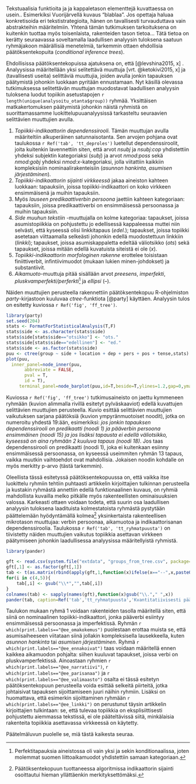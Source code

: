 
Tekstuaalisia funktioita ja  ja kappaletason elementtejä kuvattaessa 
on usein.. Esimerkiksi Vuorijärvellä kuvaus "blablaa".
Jos opettaja haluaa konkretisoida eri tekstistrategioita,
hänen on tavallisesti turvauduttava vain abstrakteihin määritelmiin.
Yhtenä tämän tutkimuksen tarkoituksena on kuitenkin tuottaa myös
toisenlaista, rakenteiden tason tietoa...
Tätä tietoa on kerätty seuraavassa soveltamalla 
laadullisen analyysin tuloksena saatuun ryhmäjakoon
määrällisiä menetelmiä, tarkemmin ottaen ehdollisia päätöksentekopuita
(*conditional inference trees*).

Ehdollisissa päätöksentekopuissa  ajatuksena on, että
[@levshina2015, x] . Analyysissa määritellään yksi selitettävä muuttuja [vrt. @ketokivi2015, x]
ja (tavallisesti useita) selittäviä muuttujia, joiden avulla jonkin tapauksen
päätymistä johonkin luokkaan pyritään ennustamaan. Nyt käsillä olevassa tutkimuksessa
selitettävän muuttujan muodostavat laadullisen analyysin tuloksena
luodut topiikin asetustapojen `r length(unique(analysoitu_otanta$group))`
ryhmää. Yksittäisen matkakertomuksen päätymistä johonkin näistä ryhmistä
on suorittamassamme luokittelupuuanalyysissä tarkasteltu seuraavien selittävien
muuttujien avulla.

1. *Topiikki-indikaattorin dependenssirooli.* Tämän muuttujan avulla määriteltiin
   alkuperäinen satunnaisotanta. Sen arvojen pohjana ovat taulukossa `r Ref('tab', 'tt_deproles')` 
   luetellut dependenssiroolit, joita kuitenkin lavennettiin siten, että arvot *nsubj* ja
   *nsubj:cop* yhdistettiin yhdeksi subjektin kategoriaksi (*subj*) ja arvot *nmod:poss*
   sekä *nmod:gobj* yhdeksi *nmod:x*-kategoriaksi, jolla viitattiin kaikkiin 
   kompleksisiin nominaalirakenteisiin (*asunnon hankinta*, *asumisen järjestäminen*).
2.  *Topiikki-indikaattorin sijainti virkkeessä* jakaa aineiston
    kahteen luokkaan: tapauksiin, joissa topiikki-indikaattori on koko virkkeen
    ensimmäisenä ja muihin tapauksiin.
3. Myös *lauseen predikaattiverbin persoona*  jaettiin kahteen kategoriaan:
   tapauksiin, joissa predikaattiverbi on ensimmäisessä persoonassa ja muihin tapauksiin.
4. *Side muuhun tekstiin* -muuttujalla on kolme kategoriaa: tapaukset, joissa
   asumistopiikkia on pohjustettu jo edellisessä kappaleessa muttei niin selvästi, että 
   kyseessä olisi linkkitapaus (*edel.*); tapaukset, joissa topiikki asetetaan viittaamalla
   selkeästi johonkin edellä muodostettuun linkkiin (*linkki*); tapaukset, joissa asumiskappaletta
   edeltää väliotsikko (*ots*) sekä tapaukset, joissa mitään edellä kuvatuista siteistä ei ole (*x*).
5. *Topiikki-indikaattorin morfologinen rakenne*  erottelee toisistaan finiittiverbit,
   infintiivimuodot (mukaan lukien minen-johdokset) ja substantiivit.
6. *Aikamuoto*-muuttuja pitää sisällään arvot *preesens*, *imperfekti*,
   *pluskvamperfekti/perferkti*[^perft] ja *ellipsi* (--).

[^perft]: Perfektitapauksia aineistossa oli vain yksi ja sekin
konditionaalissa, joten molemmat suomen liittoaikamuodot yhdistettiin samaan
kategoriaan.

Näiden muuttujien perusteella rakennettiin päätöksentekopuu R-ohjelmiston
*party*-kirjastoon kuuluvaa *ctree*-funktiota [@party] käyttäen. 
Analyysin tulos on esitetty kuviossa `r Ref('fig', 'ff_tree')`.

```r

library(party)
set.seed(204)
stats <- FormatForStatisticalAnalysis(T,F)
stats$side <- as.character(stats$side)
stats$side[stats$side=="otsikko"] <- "ots."
stats$side[stats$side=="edellinen"] <- "ed."
stats$side <- as.factor(stats$side)
puu <- ctree(group ~ side + location + dep + pers + pos + tense,stats)
plot(puu,         
  inner_panel=node_inner(puu,
       abbreviate = FALSE,            
       pval = T, 
       id = T),
     terminal_panel=node_barplot(puu,id=T,beside=T,ylines=1.2,gap=0,ymax=1))

```

Kuviossa `r Ref('fig', 'ff_tree')` tutkimusaineisto
on jaettu kymmeneen ryhmään (kuvion alimmalla rivillä esitetyt
pylväskaaviot) edellä kuvattujen selittävien muuttujien perusteella.
Kuvio esittää selittävien muuttujien vaikutuksen 
sarjana päätöksiä (kuvion ympyränmuotoiset noodit), jotka on numeroitu
yhdestä 19:ään, esimerkiksi: *jos jonkin tapauksen dependenssirooli
on predikaatti (noodi 1) ja pääverbin persoona ensimmäinen (noodi 15) ja jos lisäksi
tapausta ei edellä väliotsikko, kyseessä on aina ryhmään 2
kuuluva tapaus (noodi 18)*. Jos taas dependenssirooli on predikaatti (noodi 1),
joka ei kuitenkaan esiinny ensimmäisessä persoonassa, on kyseessä useimmiten
ryhmän 13 tapaus, vaikka muutkin vaihtoehdot ovat mahdollisia.
Jokaisen noodin kohdalle on myös merkitty p-arvo (tästä tarkemmin).


Oleellista tässä esitetyssä päätöksentekopuussa on, että vaikka itse luokittelu
ryhmiin tehtiin puhtaasti artikkelin kirjoittajien tulkinnan perusteella ja
kustakin ryhmästä annettiin edellä funktionaalinen kuvaus, on ryhmiä
mahdollista kuvailla melko pitkälle myös rakenteellisten ominaisuuksien
valossa. Karkeasti ottaen voidaan todeta, että suurin osa laadullisen analyysin
tuloksena laadituista kolmestatoista ryhmästä  pystytään päättelemään
hyödyntämällä kolmea[^sijaintihom] yksinkertaista rakenteellisen mikrotason muuttujaa:
verbin persoonaa, aikamuotoa ja indikaattorisanan dependenssiroolia.
Taulukossa `r Ref('tab', 'tt_ryhmatpuusta')` on tiivistetty
näiden muuttujien vaikutus topiikkia asettavan virkkeen päätymiseen
johonkin laadullisessa analyysissa määritellyistä ryhmistä. 

[^sijaintihom]: Päätöksentekopuun tuottaneessa algoritmissa indikaattorin sijainti osoittautui
hieman yllättäenkin merkityksettömäksi.

```r
library(pander)

gft <- read.csv(system.file("extdata", "groups_from_tree.csv", package="SataTapaa"),sep="\t")
gft[,1] <- as.factor(gft[,1])
tab <- t(as.matrix(rbind(apply(gft,1,function(x)ifelse(x=="--",x,paste0("*",x,"*"))))))
for(i in c(4,5)){
    tab[,i] <- gsub("\\*","",tab[,i])
}
colnames(tab) <- sapply(names(gft),function(x)gsub("\\."," ",x))
pander(tab, caption=Ref('tab','tt_ryhmatpuusta','Kvantitatiivisesti pääteltävissä olevat ryhmät'))

```


Taulukon mukaan ryhmä 1 voidaan rakenteiden tasolla määritellä siten, että
siinä on nominaalinen topiikki-indikaattori, jonka pääverbi esiintyy ensimmäisessä
persoonassa ja imperfektissä. Ryhmän `r which(print.labels=="@ee_omakokemus")` puolestaan erottaa 
muista se, että asumisaiheeseen viitataan siinä jollakin kompleksisella
lausekkeella, kuten *asunnon hankinta* tai *asumisen järjestäminen*. Ryhmä 
`r which(print.labels=="@ee_ennakoivat")` taas voidaan määritellä ennen kaikkea aikamuodon pohjalta: siihen 
kuuluvat tapaukset, joissa verbi on pluskvamperfektissä.
Ainoastaan ryhmien `r which(print.labels=="@ee_narratiivi")`, `r which(print.labels=="@ee_parisanaa")` ja
`r which(print.labels=="@ee_valimaasto")`  osalta ei tässä esitetyn
päätöksentekopuun perusteella voida esittää selkeitä piirteitä, jotka johtaisivat
tapauksen sijoittamiseen juuri näihin ryhmiin. Lisäksi on huomattava,
että esimerkin sijoittaminen ryhmään `r which(print.labels=="@ee_linkki")` on perustunut täysin 
artikkelin kirjoittajien tulkintaan: se, että tulevaa topiikkia
on eksplisiittisesti pohjustettu aiemmassa tekstissä, ei ole pääteltävissä
siitä, minkälaisia rakenteita topiikkia asettavassa virkkeessä
on käytetty.


Päätelmäluvun puolelle se, miä tästä kaikesta seuraa.
